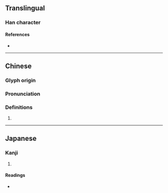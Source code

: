 {{character info/new}}
==Translingual==

===Han character===
{{Han char|rn=96|rad=玉|as=12|sn=16|four=|canj=MGVMP|ids=⿰𤣩彘}}

====References====
* {{Han ref|kx=0741.230|dkj=21224|dj=1151.030|hdz=21138.180|uh=748F|ud=29839}}

----

==Chinese==
{{zh-forms}}

===Glyph origin===
{{Han etym}}

===Pronunciation===
{{zh-pron
|m=zhì
|mc=y
|oc=y
}}

===Definitions===
{{zh-hanzi}}

# {{rfdef|zh}}

----

==Japanese==

===Kanji===
{{ja-kanji|grade=|rs=玉12}}

# {{rfdef|ja|sort=玉12}}

====Readings====
* {{ja-readings|on=てい,でい,えつ,おち,えい,え|kun=|nanori=}}
